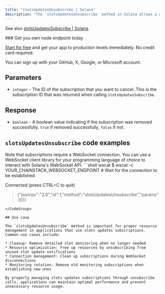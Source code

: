 ---
title: "slotsUpdatesUnsubscribe | Solana"
description: "The `slotsUpdatesUnsubscribe` method in Solana allows a client to unsubscribe from a slots updates subscription. This method can be used to cancel an existing subscription to detailed slot updates."
---

See also [slotsUpdatesSubscribe | Solana](/reference/slotsupdatessubscribe-solana).

<Check>
  ### Get you own node endpoint today

  [Start for free](https://console.chainstack.com/) and get your app to production levels immediately. No credit card required.

  You can sign up with your GitHub, X, Google, or Microsoft account.
</Check>

## Parameters

* `integer` - The ID of the subscription that you want to cancel. This is the subscription ID that was returned when calling `slotsUpdatesSubscribe`.

## Response

* `boolean` - A boolean value indicating if the subscription was removed successfully. `true` if removed successfully, `false` if not.

## `slotsUpdatesUnsubscribe` code examples

<Info>
  Note that subscriptions require a WebSocket connection. You can use a WebSocket client library for your programming language of choice to interact with Solana's WebSocket API.
</Info>

<CodeGroup>
  ```shell wscat
  $ wscat -c YOUR_CHAINSTACK_WEBSOCKET_ENDPOINT
  # Wait for the connection to be established

  Connected (press CTRL+C to quit)

  > {"jsonrpc":"2.0","id":1,"method":"slotsUpdatesUnsubscribe","params":[0]}
  ```
</CodeGroup>

## Use case

The `slotsUpdatesUnsubscribe` method is important for proper resource management in applications that use slots updates subscriptions. Common use cases include:

* Cleanup: Remove detailed slot monitoring when no longer needed
* Resource optimization: Free up resources by unsubscribing from unused slot update notifications
* Connection management: Clean up subscriptions during WebSocket disconnections
* Monitoring rotation: Remove old monitoring subscriptions when establishing new ones

By properly managing slots updates subscriptions through unsubscribe calls, applications can maintain optimal performance and prevent unnecessary resource usage.
